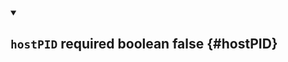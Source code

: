 
<details className="config-field" data-expandable="false" open>
<summary>

## `hostPID` <span className="config-field-required" data-required="false">required</span> <span className="config-field-type">boolean</span> <span className="config-field-default">false</span> <span className="config-field-enum"></span> {#hostPID}



</summary>



</details>
